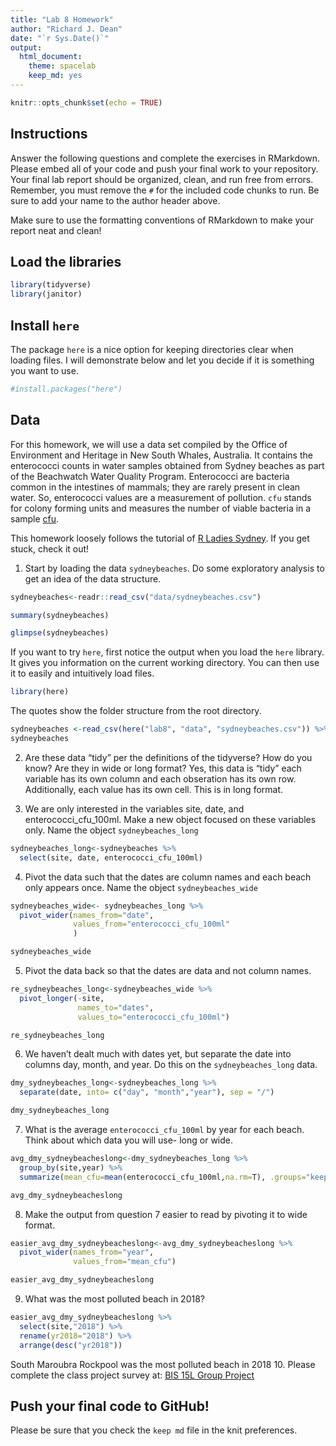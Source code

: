 ```yaml
---
title: "Lab 8 Homework"
author: "Richard J. Dean"
date: "`r Sys.Date()`"
output:
  html_document: 
    theme: spacelab
    keep_md: yes
---
```


```r
knitr::opts_chunk$set(echo = TRUE)
```

## Instructions
Answer the following questions and complete the exercises in RMarkdown. Please embed all of your code and push your final work to your repository. Your final lab report should be organized, clean, and run free from errors. Remember, you must remove the `#` for the included code chunks to run. Be sure to add your name to the author header above.  

Make sure to use the formatting conventions of RMarkdown to make your report neat and clean!  

## Load the libraries
```r
library(tidyverse)
library(janitor)
``` 

## Install `here`
The package `here` is a nice option for keeping directories clear when loading files. I will demonstrate below and let you decide if it is something you want to use.  

```r
#install.packages("here")
```

## Data
For this homework, we will use a data set compiled by the Office of Environment and Heritage in New South Whales, Australia. It contains the enterococci counts in water samples obtained from Sydney beaches as part of the Beachwatch Water Quality Program. Enterococci are bacteria common in the intestines of mammals; they are rarely present in clean water. So, enterococci values are a measurement of pollution. `cfu` stands for colony forming units and measures the number of viable bacteria in a sample [cfu](https://en.wikipedia.org/wiki/Colony-forming_unit).   

This homework loosely follows the tutorial of [R Ladies Sydney](https://rladiessydney.org/). If you get stuck, check it out!  

1. Start by loading the data `sydneybeaches`. Do some exploratory analysis to get an idea of the data structure.
```r
sydneybeaches<-readr::read_csv("data/sydneybeaches.csv")
```
```r
summary(sydneybeaches)
```
```r
glimpse(sydneybeaches)
```


If you want to try `here`, first notice the output when you load the `here` library. It gives you information on the current working directory. You can then use it to easily and intuitively load files.
```r
library(here)
```

The quotes show the folder structure from the root directory.
```r
sydneybeaches <-read_csv(here("lab8", "data", "sydneybeaches.csv")) %>% janitor::clean_names()
sydneybeaches
```

2. Are these data "tidy" per the definitions of the tidyverse? How do you know? Are they in wide or long format?
Yes, this data is "tidy" each variable has its own column and each obseration has its own row. Additionally, each value has its own cell. This is in long format.

3. We are only interested in the variables site, date, and enterococci_cfu_100ml. Make a new object focused on these variables only. Name the object `sydneybeaches_long`
```r
sydneybeaches_long<-sydneybeaches %>% 
  select(site, date, enterococci_cfu_100ml)
```
4. Pivot the data such that the dates are column names and each beach only appears once. Name the object `sydneybeaches_wide`
```r
sydneybeaches_wide<- sydneybeaches_long %>% 
  pivot_wider(names_from="date",
              values_from="enterococci_cfu_100ml"
              )
```
```r
sydneybeaches_wide
```
5. Pivot the data back so that the dates are data and not column names.
```r
re_sydneybeaches_long<-sydneybeaches_wide %>% 
  pivot_longer(-site,
               names_to="dates",
               values_to="enterococci_cfu_100ml")
```
```r
re_sydneybeaches_long
```
6. We haven't dealt much with dates yet, but separate the date into columns day, month, and year. Do this on the `sydneybeaches_long` data.
```r
dmy_sydneybeaches_long<-sydneybeaches_long %>% 
  separate(date, into= c("day", "month","year"), sep = "/")
```
```r
dmy_sydneybeaches_long
```
7. What is the average `enterococci_cfu_100ml` by year for each beach. Think about which data you will use- long or wide.
```r
avg_dmy_sydneybeacheslong<-dmy_sydneybeaches_long %>% 
  group_by(site,year) %>% 
  summarize(mean_cfu=mean(enterococci_cfu_100ml,na.rm=T), .groups="keep")
```
```r
avg_dmy_sydneybeacheslong
```
8. Make the output from question 7 easier to read by pivoting it to wide format.
```r
easier_avg_dmy_sydneybeacheslong<-avg_dmy_sydneybeacheslong %>% 
  pivot_wider(names_from="year",
              values_from="mean_cfu")
```
```r
easier_avg_dmy_sydneybeacheslong
```
9. What was the most polluted beach in 2018?
```r
easier_avg_dmy_sydneybeacheslong %>% 
  select(site,"2018") %>% 
  rename(yr2018="2018") %>% 
  arrange(desc("yr2018"))
```
South Maroubra Rockpool was the most polluted beach in 2018
10. Please complete the class project survey at: [BIS 15L Group Project](https://forms.gle/H2j69Z3ZtbLH3efW6)


## Push your final code to GitHub!
Please be sure that you check the `keep md` file in the knit preferences.   